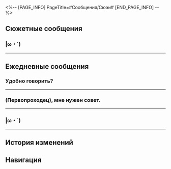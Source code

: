 <%-- [PAGE_INFO]
PageTitle=#Сообщения/Сюэи#
[END_PAGE_INFO] --%>
{{Сообщение Инфобокс
|id          = 1214
|Изображение = Персонаж Сюэи Иконка.png
|Тип         = Персонаж
|Отправитель = Сюэи
|ПодписьСоо  = Лежу в гробу. Не беспокоить.
|Фракция     = Лофу Сяньчжоу
}}

==Сюжетные сообщения==
===&vert;ω・´)===
{{Сообщения
|условие_получения = 
|текст =
:'''Сюэи:''' &vert;ω・´)
:'''Сюэи:''' Говорят, что нашлись трое из сбежавших преступников из Дома кандалов. Комиссия десяти владык подтвердила гибель двух оставшихся беглецов.
:'''Сюэи:''' (ﾟωﾟ) Я попросила Чии подготовить оплату, найди её, она в курсе.
:'''Сюэи:''' Как тебе смайлики?
:{Выбор} Так жизнерадостно.
::'''(Первопроходец):''' Так жизнерадостно с ними. И не поверишь, что это сама госпожа Сюэи пишет.
:{Выбор} Как-то странно.
::'''(Первопроходец):''' Не знаю почему, но это как-то странно.
:'''Сюэи:''' (`ー´) Мне просто вдруг захотелось их использовать.
:'''Сюэи:''' Когда будет минутка, найди Чии.
}}
----

==Ежедневные сообщения==
===Удобно говорить?===
{{Сообщения|текст =
:'''Сюэи:''' Удобно говорить?
:{Выбор} Да! О чём ты хочешь поговорить?
::'''(Первопроходец):''' Да! О чём ты хочешь поговорить, Сюэи?
::'''Сюэи:''' Кажется, ты не {{MC|ж=занята|м=занят}}, отлично.
:{Выбор} Мне казалось, ты не любишь общаться.
::'''(Первопроходец):''' Мне казалось, ты немногословна и сторонишься людей.
::'''Сюэи:''' И правда сторонюсь.
::'''Сюэи:''' Но пообщаться могу.
:'''Сюэи:''' Миссия завершилась, но у меня остались вопросы. Надеюсь, ты на них ответишь.
:'''Сюэи:''' Комиссии десяти владык стало известно, что кто-то постоянно пишет в интернете «У меня поражение Марой».
:'''Сюэи:''' Таких сообщений очень много.
:'''Сюэи:''' Возможно, это просьба о помощи.
:'''Сюэи:''' Поэтому я провела небольшое расследование.
:{Выбор} Там и правда Мара?
::'''(Первопроходец):''' Там и правда Мара?
::'''Сюэи:''' Нет.
::'''Сюэи:''' Нет даже самых ранних симптомов.
:{Выбор} Может, просто болтает?
::'''(Первопроходец):''' Наверное, кто-то просто болтает.
::'''Сюэи:''' Похоже, тебе встречалось слишком много тех, кто любит болтать впустую.
::'''Сюэи:''' Нет там никакой Мары, и даже самых ранних симптомов нет.
:'''Сюэи:''' Я выяснила, что никакого поражения Марой там нет, и теперь могу немного отдохнуть.
:'''Сюэи:''' И зачем надо всем подряд рассказывать про своё поражение Марой? Не понимаю.
:{Выбор} Так можно творить всё, что хочется.
::'''(Первопроходец):''' Возможно, заявляя это, он может творить всё, что хочет, но без последствий.
::'''(Первопроходец):''' «Не связывайся со мной, ведь у меня поражение Марой». Что-то в этом духе.
::'''Сюэи:''' Ясно. Теперь понятно.
::'''Сюэи:''' Другими словами, он не хочет нести ответственность за свои слова и поступки.
:{Выбор} Может, это самоирония.
::'''(Первопроходец):''' Может быть, это просто самоирония. Я {{MC|ж=видела|м=видел}} нечто подобное раньше.
::'''(Первопроходец):''' «Без тебя меня бы поразила Мара!» Что-то в этом духе.
::'''Сюэи:''' Люди думают, что это смешно?
::'''Сюэи:''' Похоже, у меня не очень хорошее чувство юмора.
:'''Сюэи:''' Для меня шутить о Маре неприемлемо.
:'''Сюэи:''' Спасибо. Я многое узнала из нашего разговора.
}}
----

===(Первопроходец), мне нужен совет.===
{{Сообщения|текст =
:'''Сюэи:''' (Первопроходец), мне нужен совет.
:{Выбор} Совет?
::'''(Первопроходец):''' Без проблем. Какой?
::'''Сюэи:''' Спасибо.
:{Выбор} Отвечу, но просто для справки.
::'''(Первопроходец):''' Я не {{MC|ж=уверена|м=уверен}}, что мой совет будет полезен. Поэтому отвечу, но просто для справки.
::'''Сюэи:''' Этого будет достаточно.
:'''Сюэи:''' Ты же знаешь мою сестру Ханья? Она с утра до ночи работает в загробном мире.
:'''Сюэи:''' Я хочу отправить ей подарок.
:'''Сюэи:''' У меня не очень хорошо получается выбирать подарки, поэтому нужен твой совет.
:{Выбор} Может, что-то из одежды или косметики.
::'''(Первопроходец):''' Госпожа Ханья красивая. Ты точно не ошибёшься, если подаришь ей что-то из одежды или косметики.
::'''Сюэи:''' Она и правда красивая.
::'''Сюэи:''' Жаль, что такие подарки я выбирать не умею.
:{Выбор} Простые слова благодарности.
::'''(Первопроходец):''' Необязательно отправлять что-то осязаемое. Иногда достаточно простого «спасибо».
::'''Сюэи:''' Такое я говорила много раз.
::'''Сюэи:''' Этого недостаточно.
:{Выбор} Что Ханья любит?
::'''(Первопроходец):''' Чтобы сделать кому-то подарок, надо знать его предпочтения. Что нравится госпоже Ханья?
::'''Сюэи:''' Она любит писать книги.
::'''Сюэи:''' Но ей не нужны предметы для письма, даже книги не нужны.
:'''Сюэи:''' Самый обычный подарок наверняка отправится пылиться где-нибудь в стороне.
:'''Сюэи:''' Найдётся ли более подходящий подарок для такого человека, как моя сестра?
:{Выбор} Время.
::'''(Первопроходец):''' Может прозвучать абстрактно, но думаю, что госпоже Ханья нужно время.
:{Выбор} Компания.
::'''(Первопроходец):''' Может прозвучать абстрактно, но думаю, что госпоже Ханья нужна компания.
:'''(Первопроходец):''' Ты можешь отправиться с ней за покупками или посмотреть иммерсию. Проведённое вместе время будет твоим подарком.
:'''Сюэи:''' И такие подарки бывают...
:'''Сюэи:''' Спрошу у неё.
:'''Сюэи:''' Спасибо, (Первопроходец).
:'''Сюэи:''' Хохо была права, когда сказала, что мне нужен совет от кого-то из мира живых.
:'''Сюэи:''' Хм, мне совсем не так хотелось сказать.
:'''Сюэи:''' От кого-то, кто работает и отдыхает в мире живых.
:'''Сюэи:''' До встречи.
}}
----

===&vert;ω・´)===
{{Сообщения|текст =
:'''Сюэи:''' &vert;ω・´)
:'''Сюэи:''' &vert;ー`)
:'''Сюэи:''' &vert;-`)
:'''Сюэи:''' &vert;
:{Выбор} Госпожа Сюэи, что с тобой?
::'''(Первопроходец):''' Госпожа Сюэи, что с тобой? Что-то случилось?
::'''Сюэи:''' Ничего не случилось.
:{Выбор} Верните нефритовые счёты владельцу.
::'''(Первопроходец):''' Пожалуйста, верните найденные нефритовые счёты их владельцу - госпоже Сюэи из Комиссии десяти владык.
::'''Сюэи:''' Я их в руках и держу.
:{Выбор} (;ﾟдﾟ) Стоять и не двигаться!
::'''(Первопроходец):''' (;ﾟдﾟ) Стоять и не двигаться!
::'''Сюэи:''' Никуда я не ухожу.
:'''Сюэи:''' Просто пробую разные смайлики.
:'''Сюэи:''' Хохо говорит, что я не выражаю эмоций.
:'''Сюэи:''' И что даже короткие сообщения звучат серьёзно.
:'''Сюэи:''' Она посоветовала мне использовать смайлики.
:'''Сюэи:''' (´_っ`)
:'''Сюэи:''' Что скажешь?
:{Выбор} Довольно непривычно.
::'''(Первопроходец):''' Если честно, то довольно непривычно. Я не такую госпожу Сюэи знаю.
::'''Сюэи:''' Хм-м
::'''Сюэи:''' Не вижу особой разницы.
:{Выбор} Как ты сама думаешь?
::'''(Первопроходец):''' Может, прежде чем спрашивать меня, сначала сама подумаешь, как тебе нравится больше?
::'''Сюэи:''' Хм-м.
::'''Сюэи:''' Не вижу особой разницы.
:{Выбор} А что Хохо думает?
::'''(Первопроходец):''' А что Хохо, которая это предложила? Что она думает?
::'''Сюэи:''' Она велела не посылать больше никому смайлики.
::'''Сюэи:''' Не вижу особой разницы.
:'''Сюэи:''' (ﾟ3ﾟ)
:{Выбор} Я не против, чтобы ты их использовала.
::'''(Первопроходец):''' Выглядит довольно странно, но я не против, чтобы ты их использовала.
::'''Сюэи:''' (´ー`)
:{Выбор} Прекрати отправлять смайлики.
::'''(Первопроходец):''' Прекрати использовать смайлики. Это не в твоём стиле.
::'''Сюэи:''' (`ー´)
:'''Сюэи:''' Я просто копирую смайлики, которые мне нравятся, и даже не знаю, что они значат.
:'''Сюэи:''' Не планирую больше их использовать.
:'''Сюэи:''' Копировать их такая морока.
:'''Сюэи:''' (ﾟωﾟ)
}}
----

==История изменений==
{{История изменений|3.5}}

==Навигация==
{{Сообщения Навбокс}}